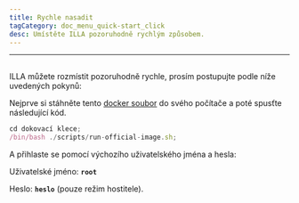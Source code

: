 ```yaml
---
title: Rychle nasadit
tagCategory: doc_menu_quick-start_click
desc: Umístěte ILLA pozoruhodně rychlým způsobem.
---
```


* * *

## <Heading hidden>Rychle nasadit</Heading>

ILLA můžete rozmístit pozoruhodně rychle, prosím postupujte podle níže uvedených pokynů:

Nejprve si stáhněte tento [docker soubor](https://github.com/illacloud/deploy-illa-manually/tree/main/docker) do svého počítače a poté spusťte následující kód.

```jsx
cd dokovací klece;
/bin/bash ./scripts/run-official-image.sh;
```

A přihlaste se pomocí výchozího uživatelského jména a hesla:

Uživatelské jméno: **`root`**

Heslo: **`heslo`** (pouze režim hostitele).
